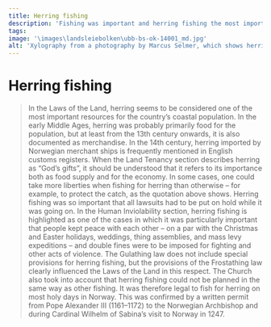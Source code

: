 ```yaml
---
title: Herring fishing
description: 'Fishing was important and herring fishing the most important of all!'
tags:
image: '\images\landsleiebolken\ubb-bs-ok-14001_md.jpg'
alt: 'Xylography from a photography by Marcus Selmer, which shows herring fishing - from the Picture Collection at the University of Bergen Library.'
---
```



# Herring fishing

<Blockquote
    quote='“If people go herring fishing, one can, without penalty, lay [the catch] both on fields and meadows and anywhere one wants.”' 
    footer='Land Tenancy section, chapter 48' />

<Spacer height={40}/>
<Container stil="initial side">
    In the Laws of the Land, herring seems to be considered one of the most important resources for the country’s coastal population. 
    In the early Middle Ages, herring was probably primarily food for the population, but at least from the 13th century onwards, it is also documented as merchandise. 
    In the 14th century, herring imported by Norwegian merchant ships is frequently mentioned in English customs registers. 
    When the Land Tenancy section describes herring as “God’s gifts”, it should be understood that it refers to its importance both as food supply and for the economy. 
    In some cases, one could take more liberties when fishing for herring than otherwise – for example, to protect the catch, as the quotation above shows. 
    Herring fishing was so important that all lawsuits had to be put on hold while it was going on. 
    In the Human Inviolability section, herring fishing is highlighted as one of the cases in which it was particularly important that people kept peace with each other – on a par with the Christmas and Easter holidays, weddings, thing assemblies, and mass levy expeditions – and double fines were to be imposed for fighting and other acts of violence. 
    The Gulathing law does not include special provisions for herring fishing, but the provisions of the Frostathing law clearly influenced the Laws of the Land in this respect. 
    The Church also took into account that herring fishing could not be planned in the same way as other fishing. 
    It was therefore legal to fish for herring on most holy days in Norway. 
    This was confirmed by a written permit from Pope Alexander III (1161–1172) to the Norwegian Archbishop and during Cardinal Wilhelm of Sabina’s visit to Norway in 1247.
</Container>

<Figure
    image="/images/landsleiebolken/Bf_BRM0_41974_1_EK_02.jpg"
    title="Iron fishing hook"
    alt="Iron fishing hook"
    href="https://digitaltmuseum.no/0210112485144/brm-0-41974-1-fiskekrok-i-jern-etter-konservering"
>
</Figure>